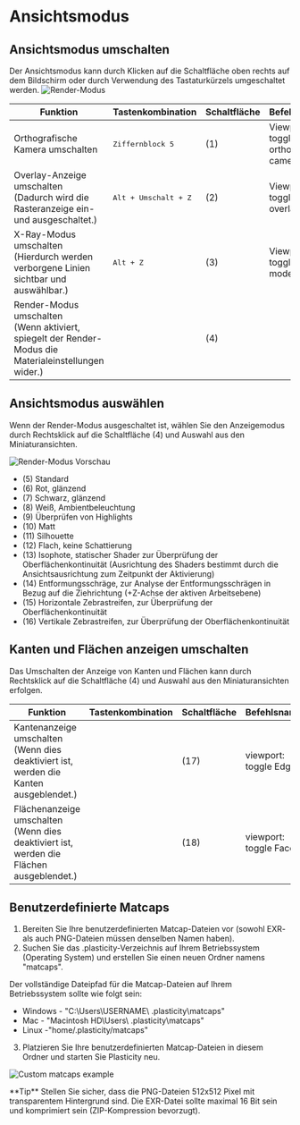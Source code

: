 
# Ansichtsmodus

## Ansichtsmodus umschalten

Der Ansichtsmodus kann durch Klicken auf die Schaltfläche oben rechts auf dem Bildschirm oder durch Verwendung des Tastaturkürzels umgeschaltet werden.
![Render-Modus](/img/render-mode.png)

| Funktion                                                                                                 | Tastenkombination             | Schaltfläche | Befehlsname                          |
| -------------------------------------------------------------------------------------------------------- | ----------------------------- | ------------ | ------------------------------------ |
| Orthografische Kamera umschalten                                                                         | <kbd>Ziffernblock  5</kbd>             | (1)          | Viewport: toggle orthographic camera |
| Overlay-Anzeige umschalten<br/>(Dadurch wird die Rasteranzeige ein- und ausgeschaltet.)                  | <kbd>Alt + Umschalt + Z</kbd> | (2)          | Viewport: toggle overlays            |
| X-Ray-Modus umschalten<br/>(Hierdurch werden verborgene Linien sichtbar und auswählbar.)                 | <kbd>Alt + Z</kbd>            | (3)          | Viewport: toggle xray mode           |
| Render-Modus umschalten<br/>(Wenn aktiviert, spiegelt der Render-Modus die Materialeinstellungen wider.) |                               | (4)          |                                      |

## Ansichtsmodus auswählen

Wenn der Render-Modus ausgeschaltet ist, wählen Sie den Anzeigemodus durch Rechtsklick auf die Schaltfläche (4) und Auswahl aus den Miniaturansichten.

![Render-Modus Vorschau](/img/render-mode-preview.png)

- (5) Standard
- (6) Rot, glänzend
- (7) Schwarz, glänzend
- (8) Weiß, Ambientbeleuchtung
- (9) Überprüfen von Highlights
- (10) Matt
- (11) Silhouette
- (12) Flach, keine Schattierung
- (13) Isophote, statischer Shader zur Überprüfung der Oberflächenkontinuität (Ausrichtung des Shaders bestimmt durch die Ansichtsausrichtung zum Zeitpunkt der Aktivierung)
- (14) Entformungsschräge, zur Analyse der Entformungsschrägen in Bezug auf die Ziehrichtung (+Z-Achse der aktiven Arbeitsebene)
- (15) Horizontale Zebrastreifen, zur Überprüfung der Oberflächenkontinuität
- (16) Vertikale Zebrastreifen, zur Überprüfung der Oberflächenkontinuität

## Kanten und Flächen anzeigen umschalten

Das Umschalten der Anzeige von Kanten und Flächen kann durch Rechtsklick auf die Schaltfläche (4) und Auswahl aus den Miniaturansichten erfolgen.

| Funktion                                                                                     | Tastenkombination | Schaltfläche | Befehlsname            |
| -------------------------------------------------------------------------------------------- | ----------------- | ------------ | ---------------------- |
| Kantenanzeige umschalten<br />(Wenn dies deaktiviert ist, werden die Kanten ausgeblendet.)   |                   | (17)         | viewport: toggle Edges |
| Flächenanzeige umschalten<br />(Wenn dies deaktiviert ist, werden die Flächen ausgeblendet.) |                   | (18)         | viewport: toggle Faces |

## Benutzerdefinierte Matcaps

1. Bereiten Sie Ihre benutzerdefinierten Matcap-Dateien vor (sowohl EXR- als auch PNG-Dateien müssen denselben Namen haben).
2. Suchen Sie das .plasticity-Verzeichnis auf Ihrem Betriebssystem (Operating System) und erstellen Sie einen neuen Ordner namens "matcaps".

Der vollständige Dateipfad für die Matcap-Dateien auf Ihrem Betriebssystem sollte wie folgt sein:

- Windows - "C:\Users\USERNAME\ .plasticity\matcaps"
- Mac - "Macintosh HD\Users\ .plasticity\matcaps"
- Linux -"home/.plasticity/matcaps"

3. Platzieren Sie Ihre benutzerdefinierten Matcap-Dateien in diesem Ordner und starten Sie Plasticity neu.

![Custom matcaps example](/img/custom-matcaps-example-de.png)

<Callout type="info" emoji="💡">
**Tip**
   Stellen Sie sicher, dass die PNG-Dateien 512x512 Pixel mit transparentem Hintergrund sind. Die EXR-Datei sollte maximal 16 Bit sein und komprimiert sein (ZIP-Kompression bevorzugt). 
</Callout>